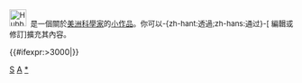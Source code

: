 <div class="notice metadata" id="stub" style="font-size: small;">[[File:Hubble 01.jpg|30px]]&nbsp;&nbsp;'''{{PAGENAME}}'''是一個關於[[美洲]][[:Category:科學家|科學家]]的[[Wikipedia:小作品|小作品]]。你可以-{zh-hant:透過;zh-hans:通过}-<span class="plainlinks">[{{fullurl:{{FULLPAGENAME}}|action=edit}} 編輯或修訂]</span>擴充其內容。</div><includeonly>[[Category:美洲科學家小作品|{{PAGENAME}}]]{{#ifexpr:{{PAGESIZE:{{FULLPAGENAME}}|R}}>3000|[[Category:字数已超过3000字节的小作品|{{PAGENAME}}]]}}</includeonly><noinclude>
[[Category:美洲小作品模板|S]]
[[Category:科學家小作品模板|A]][[Category:美洲科學家小作品|*]]</noinclude>